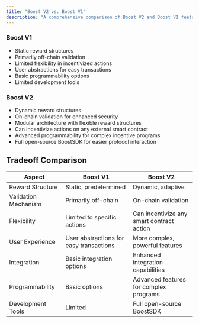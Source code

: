 ```yaml
---
title: "Boost V2 vs. Boost V1"
description: "A comprehensive comparison of Boost V2 and Boost V1 features and architecture"
---
```


### Boost V1

- Static reward structures
- Primarily off-chain validation
- Limited flexibility in incentivized actions
- User abstractions for easy transactions
- Basic programmability options
- Limited development tools

### Boost V2

- Dynamic reward structures
- On-chain validation for enhanced security
- Modular architecture with flexible reward structures
- Can incentivize actions on any external smart contract
- Advanced programmability for complex incentive programs
- Full open-source BoostSDK for easier protocol interaction

## Tradeoff Comparison

| Aspect | Boost V1 | Boost V2 |
|--------|----------|----------|
| Reward Structure | Static, predetermined | Dynamic, adaptive |
| Validation Mechanism | Primarily off-chain | On-chain validation |
| Flexibility | Limited to specific actions | Can incentivize any smart contract action |
| User Experience | User abstractions for easy transactions | More complex, powerful features |
| Integration | Basic integration options | Enhanced integration capabilities |
| Programmability | Basic options | Advanced features for complex programs |
| Development Tools | Limited | Full open-source BoostSDK |